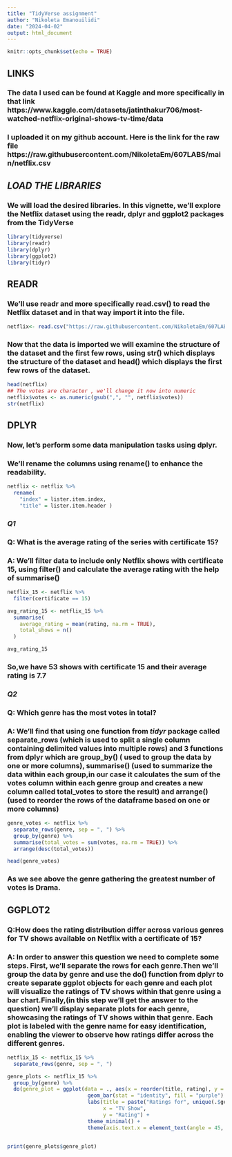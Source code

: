 ---
title: "TidyVerse assignment"
author: "Nikoleta Emanouilidi"
date: "2024-04-02"
output: html_document
---

```{r setup, include=FALSE}
knitr::opts_chunk$set(echo = TRUE)
```

## **LINKS**
### The data I used can be found at Kaggle and more specifically in that link https://www.kaggle.com/datasets/jatinthakur706/most-watched-netflix-original-shows-tv-time/data

### I uploaded it on my github account. Here is the link for the raw file https://raw.githubusercontent.com/NikoletaEm/607LABS/main/netflix.csv

## *LOAD THE LIBRARIES*

### We will load the desired libraries. In this vignette, we'll explore the Netflix dataset using the **readr**, **dplyr** and **ggplot2** packages from the TidyVerse

```{r load-libraries, message=FALSE}
library(tidyverse)
library(readr)
library(dplyr)
library(ggplot2)
library(tidyr)
```

## **READR**

### We'll use readr and more specifically read.csv() to read the Netflix dataset and in that way import it into the file.

```{r}
netflix<- read.csv("https://raw.githubusercontent.com/NikoletaEm/607LABS/main/netflix.csv")
```

### Now that the data is imported we will examine the structure of the dataset and the first few rows, using str() which displays the structure of the dataset and head() which displays the first few rows of the dataset.

```{r}
head(netflix) 
## The votes are character , we'll change it now into numeric
netflix$votes <- as.numeric(gsub(",", "", netflix$votes))
str(netflix)
```

## **DPLYR**

### Now, let's perform some data manipulation tasks using dplyr.
### We'll rename the columns using rename() to enhance the readability.

```{r}
netflix <- netflix %>%
  rename(
    "index" = lister.item.index,
    "title" = lister.item.header )
```

### *Q1*
### Q: What is the average rating of the series with certificate 15? 
### A: We'll filter data to include only Netflix shows with certificate 15, using filter() and calculate the average rating with the help of summarise()

```{r}
netflix_15 <- netflix %>%
  filter(certificate == 15)

avg_rating_15 <- netflix_15 %>%
  summarise(
    average_rating = mean(rating, na.rm = TRUE),
    total_shows = n()
  )

avg_rating_15
```
### So,we have 53 shows with certificate 15 and their average rating is 7.7

### *Q2*
### Q: Which genre has the most votes in total?
### A: We'll find that using one function from *tidyr* package called separate_rows (which is used to split a single column containing delimited values into multiple rows) and 3 functions from dplyr which are group_by() ( used to group the data by one or more columns), summarise() (used to summarize the data within each group,in our case it calculates the sum of the votes column within each genre group and creates a new column called total_votes to store the result) and arrange() (used to reorder the rows of the dataframe based on one or more columns)

```{r}

genre_votes <- netflix %>%
  separate_rows(genre, sep = ", ") %>%
  group_by(genre) %>%
  summarise(total_votes = sum(votes, na.rm = TRUE)) %>%
  arrange(desc(total_votes))

head(genre_votes)

```
### As we see above the genre gathering the greatest number of votes is Drama.

## **GGPLOT2**

### Q:How does the rating distribution differ across various genres for TV shows available on Netflix with a certificate of 15?
### A: In order to answer this question we need to complete some steps. First, we'll separate the rows for each genre.Then we'll group the data by genre and use the do() function from dplyr to create separate ggplot objects for each genre and each plot will visualize the ratings of TV shows within that genre using a bar chart.Finally,(in this step we'll get the answer to the question) we'll display separate plots for each genre, showcasing the ratings of TV shows within that genre. Each plot is labeled with the genre name for easy identification, enabling the viewer to observe how ratings differ across the different genres.

```{r}
netflix_15 <- netflix_15 %>%
  separate_rows(genre, sep = ", ")

genre_plots <- netflix_15 %>%
  group_by(genre) %>%
  do(genre_plot = ggplot(data = ., aes(x = reorder(title, rating), y = rating)) +
                          geom_bar(stat = "identity", fill = "purple") +
                          labs(title = paste("Ratings for", unique(.$genre)),
                               x = "TV Show",
                               y = "Rating") +
                          theme_minimal() +
                          theme(axis.text.x = element_text(angle = 45, hjust = 1)))


print(genre_plots$genre_plot)
```